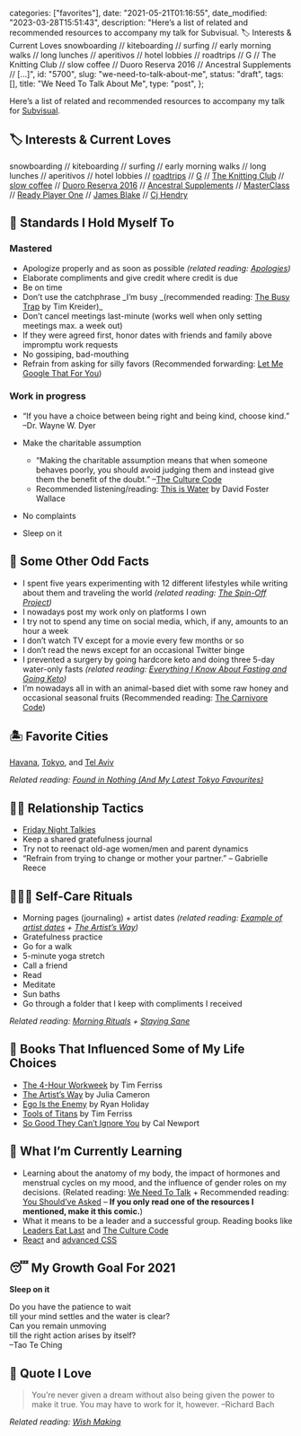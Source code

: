 
  categories: ["favorites"],
  date: "2021-05-21T01:16:55",
  date_modified: "2023-03-28T15:51:43",
  description:
    "Here’s a list of related and recommended resources to accompany my talk for Subvisual. 🏷 Interests & Current Loves snowboarding // kiteboarding // surfing // early morning walks // long lunches // aperitivos // hotel lobbies // roadtrips // G // The Knitting Club // slow coffee // Duoro Reserva 2016 // Ancestral Supplements // […]",
  id: "5700",
  slug: "we-need-to-talk-about-me",
  status: "draft",
  tags: [],
  title: "We Need To Talk About Me",
  type: "post",
};


Here’s a list of related and recommended resources to accompany my talk for [Subvisual](https://www.subvisual.com).

## 🏷 Interests & Current Loves

snowboarding // kiteboarding // surfing // early morning walks // long lunches // aperitivos // hotel lobbies // [roadtrips](/posts/california-pit-stops/) // [G](/posts/like-love-exploding/) // [The Knitting Club](/posts/the-knitting-club/) // [slow coffee](/posts/slow-coffee/) // [Duoro Reserva 2016](https://www.vivino.com/quinta-das-tecedeiras-douro-reserva/w/1214055?year=2016) // [Ancestral Supplements](https://ancestralsupplements.com/) // [MasterClass](/posts/the-knitting-club/#masterclass) // [Ready Player One](https://www.amazon.com/gp/product/B004J4WKUQ) // [James Blake](https://open.spotify.com/artist/53KwLdlmrlCelAZMaLVZqU?si=OQ4gv2IVRIOwRtPAAW3o-g) // [Cj Hendry](https://www.instagram.com/p/CJr1JkmMw-N)

## 🐣 Standards I Hold Myself To

### Mastered

- Apologize properly and as soon as possible _(related reading: [Apologies](/letters/paper-planes-packets-0220/))_
- Elaborate compliments and give credit where credit is due
- Be on time
- Don’t use the catchphrase _I’m busy _(recommended reading: [The Busy Trap](https://opinionator.blogs.nytimes.com/2012/06/30/the-busy-trap/) by Tim Kreider)\_
- Don’t cancel meetings last-minute (works well when only setting meetings max. a week out)
- If they were agreed first, honor dates with friends and family above impromptu work requests
- No gossiping, bad-mouthing
- Refrain from asking for silly favors (Recommended forwarding: [Let Me Google That For You](https://letmegooglethat.com/))

### Work in progress

- “If you have a choice between being right and being kind, choose kind.” –Dr. Wayne W. Dyer

- Make the charitable assumption

  - “Making the charitable assumption means that when someone behaves poorly, you should avoid judging them and instead give them the benefit of the doubt.” –[The Culture Code](https://www.amazon.com/Culture-Code-Secrets-Highly-Successful-ebook/dp/B019CGXU68)
  - Recommended listening/reading: [This is Water](https://fs.blog/2012/04/david-foster-wallace-this-is-water/) by David Foster Wallace

- No complaints

- Sleep on it

## 🐥 Some Other Odd Facts

- I spent five years experimenting with 12 different lifestyles while writing about them and traveling the world _(related reading: [The Spin-Off Project](https://www.thespinoffproject.com))_
- I nowadays post my work only on platforms I own
- I try not to spend any time on social media, which, if any, amounts to an hour a week
- I don’t watch TV except for a movie every few months or so
- I don’t read the news except for an occasional Twitter binge
- I prevented a surgery by going hardcore keto and doing three 5-day water-only fasts _(related reading: [Everything I Know About Fasting and Going Keto](/posts/fasting-keto/))_
- I’m nowadays all in with an animal-based diet with some raw honey and occasional seasonal fruits (Recommended reading: [The Carnivore Code](https://www.amazon.com/Carnivore-Code-Unlocking-Returning-Ancestral/dp/035846997X/))

## 🏝 Favorite Cities

[Havana](https://www.instagram.com/explore/tags/mirhaxhavana/), [Tokyo](/travel-archives/#tokyo), and [Tel Aviv](/travel-archives/#tel-aviv)

_Related reading: [Found in Nothing (And My Latest Tokyo Favourites)](/posts/found-in-nothing/)_

## 🤟🏽 Relationship Tactics

- [Friday Night Talkies](/posts/favorite-things-2019/#talkies)
- Keep a shared gratefulness journal
- Try not to reenact old-age women/men and parent dynamics
- “Refrain from trying to change or mother your partner.” – Gabrielle Reece

## 💆🏾‍♀️ Self-Care Rituals

- Morning pages (journaling) + artist dates _(related reading: [Example of artist dates](/posts/the-knitting-club/#the-artists-way) + [The Artist’s Way](/posts/read-100-books/#the-artists-way))_
- Gratefulness practice
- Go for a walk
- 5-minute yoga stretch
- Call a friend
- Read
- Meditate
- Sun baths
- Go through a folder that I keep with compliments I received

_Related reading: [Morning Rituals](/letters/paper-planes-packets-0219/) + [Staying Sane](/letters/paper-planes-packets-0520/)_

## 🌈 Books That Influenced Some of My Life Choices

- [The 4-Hour Workweek](/posts/read-100-books/#four-hour-workweek) by Tim Ferriss
- [The Artist’s Way](/posts/read-100-books/#the-artists-way) by Julia Cameron
- [Ego Is the Enemy](https://www.amazon.com/Ego-Enemy-Ryan-Holiday/dp/1591847818) by Ryan Holiday
- [Tools of Titans](/posts/favorite-things-2018/#tools-of-titans) by Tim Ferriss
- [So Good They Can’t Ignore You](/posts/read-100-books/#so-good-they-cant-ignore-you) by Cal Newport

## 🥸 What I’m Currently Learning

- Learning about the anatomy of my body, the impact of hormones and menstrual cycles on my mood, and the influence of gender roles on my decisions. (Related reading: [We Need To Talk](/letters/we-need-to-talk-0521) + Recommended reading: [You Should’ve Asked](https://english.emmaclit.com/2017/05/20/you-shouldve-asked/) – **If you only read one of the resources I mentioned, make it this comic.**)
- What it means to be a leader and a successful group. Reading books like [Leaders Eat Last](/posts/read-100-books/#leader-eat-last) and [The Culture Code](https://www.amazon.com/Culture-Code-Secrets-Highly-Successful-ebook/dp/B019CGXU68)
- [React](https://epicreact.dev/learn) and [advanced CSS](https://css-for-js.dev/)

## 😴 My Growth Goal For 2021

**Sleep on it**

Do you have the patience to wait\
till your mind settles and the water is clear?\
Can you remain unmoving\
till the right action arises by itself?\
–Tao Te Ching

## 🔖 Quote I Love

> You’re never given a dream without also being given the power to make it true. You may have to work for it, however. –Richard Bach

_Related reading: [Wish Making](/letters/paper-planes-packets-0519/)_
